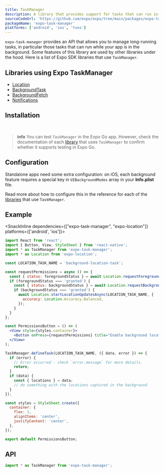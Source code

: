 ```yaml
---
title: TaskManager
description: A library that provides support for tasks that can run in the background.
sourceCodeUrl: 'https://github.com/expo/expo/tree/main/packages/expo-task-manager'
packageName: 'expo-task-manager'
platforms: ['android', 'ios', 'tvos']
---
```



`expo-task-manager` provides an API that allows you to manage long-running tasks, in particular those tasks that can run while your app is in the background. Some features of this library are used by other libraries under the hood. Here is a list of Expo SDK libraries that use `TaskManager`.

## Libraries using Expo TaskManager

- [Location](location.mdx)
- [BackgroundTask](background-task.mdx)
- [BackgroundFetch](background-fetch.mdx)
- [Notifications](notifications.mdx)

## Installation

<APIInstallSection />

<br />

> **info** You can test `TaskManager` in the Expo Go app. However, check the documentation of each [library](#libraries-using-expo-taskmanager) that uses `TaskManager` to confirm whether it supports testing in Expo Go.

## Configuration&ensp;<PlatformTag platform='ios' />

Standalone apps need some extra configuration: on iOS, each background feature requires a special key in `UIBackgroundModes` array in your **Info.plist** file.

Read more about how to configure this in the reference for each of the [libraries](#libraries-using-expo-taskmanager) that use `TaskManager`.

## Example

<SnackInline dependencies={["expo-task-manager", "expo-location"]} platforms={['android', 'ios']}>

```jsx
import React from 'react';
import { Button, View, StyleSheet } from 'react-native';
import * as TaskManager from 'expo-task-manager';
import * as Location from 'expo-location';

const LOCATION_TASK_NAME = 'background-location-task';

const requestPermissions = async () => {
  const { status: foregroundStatus } = await Location.requestForegroundPermissionsAsync();
  if (foregroundStatus === 'granted') {
    const { status: backgroundStatus } = await Location.requestBackgroundPermissionsAsync();
    if (backgroundStatus === 'granted') {
      await Location.startLocationUpdatesAsync(LOCATION_TASK_NAME, {
        accuracy: Location.Accuracy.Balanced,
      });
    }
  }
};

const PermissionsButton = () => (
  <View style={styles.container}>
    <Button onPress={requestPermissions} title="Enable background location" />
  </View>
);

TaskManager.defineTask(LOCATION_TASK_NAME, ({ data, error }) => {
  if (error) {
    // Error occurred - check `error.message` for more details.
    return;
  }
  if (data) {
    const { locations } = data;
    // do something with the locations captured in the background
  }
});

const styles = StyleSheet.create({
  container: {
    flex: 1,
    alignItems: 'center',
    justifyContent: 'center',
  },
});

export default PermissionsButton;
```

</SnackInline>

## API

```js
import * as TaskManager from 'expo-task-manager';
```

<APISection packageName="expo-task-manager" apiName="TaskManager" />
